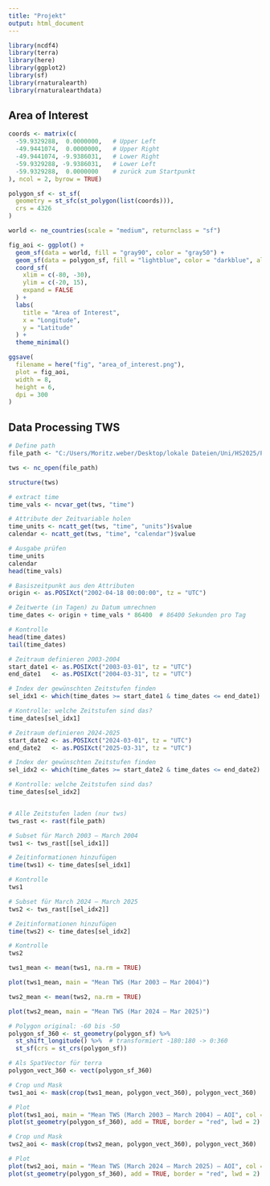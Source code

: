 ```yaml
---
title: "Projekt"
output: html_document
---
```


```r
library(ncdf4)
library(terra)
library(here)
library(ggplot2)
library(sf)
library(rnaturalearth)
library(rnaturalearthdata)
```

## Area of Interest

```r
coords <- matrix(c(
  -59.9329288,  0.0000000,   # Upper Left
  -49.9441074,  0.0000000,   # Upper Right
  -49.9441074, -9.9386031,   # Lower Right
  -59.9329288, -9.9386031,   # Lower Left
  -59.9329288,  0.0000000    # zurück zum Startpunkt
), ncol = 2, byrow = TRUE)

polygon_sf <- st_sf(
  geometry = st_sfc(st_polygon(list(coords))),
  crs = 4326
)

world <- ne_countries(scale = "medium", returnclass = "sf")

fig_aoi <- ggplot() +
  geom_sf(data = world, fill = "gray90", color = "gray50") +
  geom_sf(data = polygon_sf, fill = "lightblue", color = "darkblue", alpha = 0.6, size = 1) +
  coord_sf(
    xlim = c(-80, -30),
    ylim = c(-20, 15),
    expand = FALSE
  ) +
  labs(
    title = "Area of Interest",
    x = "Longitude",
    y = "Latitude"
  ) +
  theme_minimal()

ggsave(
  filename = here("fig", "area_of_interest.png"),
  plot = fig_aoi,
  width = 8,
  height = 6,
  dpi = 300
)
```

## Data Processing TWS

```r
# Define path
file_path <- "C:/Users/Moritz.weber/Desktop/lokale Dateien/Uni/HS2025/Proseminar_Applied_Geodata_Science/data_external/GRAVIS-3_COSTG_0200_TWS_GRID_GFZ_0001.nc"

tws <- nc_open(file_path)

structure(tws)

# extract time
time_vals <- ncvar_get(tws, "time")

# Attribute der Zeitvariable holen
time_units <- ncatt_get(tws, "time", "units")$value
calendar <- ncatt_get(tws, "time", "calendar")$value

# Ausgabe prüfen
time_units
calendar
head(time_vals)

# Basiszeitpunkt aus den Attributen
origin <- as.POSIXct("2002-04-18 00:00:00", tz = "UTC")

# Zeitwerte (in Tagen) zu Datum umrechnen
time_dates <- origin + time_vals * 86400  # 86400 Sekunden pro Tag

# Kontrolle
head(time_dates)
tail(time_dates)

# Zeitraum definieren 2003-2004
start_date1 <- as.POSIXct("2003-03-01", tz = "UTC")
end_date1   <- as.POSIXct("2004-03-31", tz = "UTC")

# Index der gewünschten Zeitstufen finden
sel_idx1 <- which(time_dates >= start_date1 & time_dates <= end_date1)

# Kontrolle: welche Zeitstufen sind das?
time_dates[sel_idx1]

# Zeitraum definieren 2024-2025
start_date2 <- as.POSIXct("2024-03-01", tz = "UTC")
end_date2   <- as.POSIXct("2025-03-31", tz = "UTC")

# Index der gewünschten Zeitstufen finden
sel_idx2 <- which(time_dates >= start_date2 & time_dates <= end_date2)

# Kontrolle: welche Zeitstufen sind das?
time_dates[sel_idx2]


# Alle Zeitstufen laden (nur tws)
tws_rast <- rast(file_path)

# Subset für March 2003 – March 2004
tws1 <- tws_rast[[sel_idx1]]

# Zeitinformationen hinzufügen
time(tws1) <- time_dates[sel_idx1]

# Kontrolle
tws1

# Subset für March 2024 – March 2025
tws2 <- tws_rast[[sel_idx2]]

# Zeitinformationen hinzufügen
time(tws2) <- time_dates[sel_idx2]

# Kontrolle
tws2

tws1_mean <- mean(tws1, na.rm = TRUE)

plot(tws1_mean, main = "Mean TWS (Mar 2003 – Mar 2004)")

tws2_mean <- mean(tws2, na.rm = TRUE)

plot(tws2_mean, main = "Mean TWS (Mar 2024 – Mar 2025)")

# Polygon original: -60 bis -50
polygon_sf_360 <- st_geometry(polygon_sf) %>% 
  st_shift_longitude() %>%  # transformiert -180:180 -> 0:360
  st_sf(crs = st_crs(polygon_sf))

# Als SpatVector für terra
polygon_vect_360 <- vect(polygon_sf_360)

# Crop und Mask
tws1_aoi <- mask(crop(tws1_mean, polygon_vect_360), polygon_vect_360)

# Plot
plot(tws1_aoi, main = "Mean TWS (March 2003 – March 2004) – AOI", col = viridis::viridis(100))
plot(st_geometry(polygon_sf_360), add = TRUE, border = "red", lwd = 2)

# Crop und Mask
tws2_aoi <- mask(crop(tws2_mean, polygon_vect_360), polygon_vect_360)

# Plot
plot(tws2_aoi, main = "Mean TWS (March 2024 – March 2025) – AOI", col = viridis::viridis(100))
plot(st_geometry(polygon_sf_360), add = TRUE, border = "red", lwd = 2)
```

